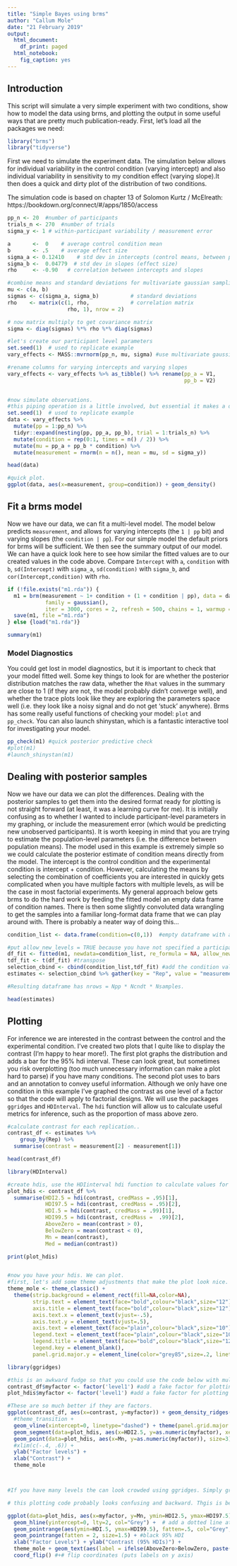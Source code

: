 ```yaml
---
title: "Simple Bayes using brms"
author: "Callum Mole"
date: "21 February 2019"
output:
  html_document:
    df_print: paged
  html_notebook:
    fig_caption: yes
---
```


## Introduction

This script will simulate a very simple experiment with two conditions, show how to model the data using brms, and plotting the output in some useful ways that are pretty much publication-ready. First, let's load all the packages we need:

```r
library("brms")
library("tidyverse")

```

First we need to simulate the experiment data. The simulation below allows for individual variability in the control condition (varying intercept) and also individual variability in sensitivity to my condition effect (varying slope).It then does a quick and dirty plot of the distribution of two conditions.

The simulation code is based on chapter 13 of Solomon Kurtz / McElreath: https://bookdown.org/connect/#/apps/1850/access


```r

pp_n <- 20  #number of participants
trials_n <- 270  #number of trials
sigma_y <- 1 # within-participant variability / measurement error

a       <-  0    # average control condition mean
b       <- .5    # average effect size
sigma_a <- 0.12410    # std dev in intercepts (control means, between participant variability)
sigma_b <-  0.04779  # std dev in slopes (effect size)
rho     <- -0.90   # correlation between intercepts and slopes

#combine means and standard deviations for multivariate gaussian sampling
mu <- c(a, b)
sigmas <- c(sigma_a, sigma_b)          # standard deviations
rho    <- matrix(c(1, rho,             # correlation matrix
                   rho, 1), nrow = 2)

# now matrix multiply to get covariance matrix
sigma <- diag(sigmas) %*% rho %*% diag(sigmas)

#let's create our participant level parameters
set.seed(1)  # used to replicate example
vary_effects <- MASS::mvrnorm(pp_n, mu, sigma) #use multivariate gaussian

#rename columns for varying intercepts and varying slopes
vary_effects <- vary_effects %>% as_tibble() %>% rename(pp_a = V1,
                                                        pp_b = V2)

  
#now simulate observations.
#this piping operation is a little involved, but essential it makes a dataframe of with trial_n entries of all  combinations of participant intercepts and slopes. Then adds a binary column to signify whether the condition is the experimental (1) or control (0). It then uses this column to switch 'on' or 'off' the experimental effect to generate a column of participant condition means. Then it uses the specified (and  constant) within-individual variability (or measurement error) to generate observations
set.seed(1)  # used to replicate example
data <- vary_effects %>% 
  mutate(pp = 1:pp_n) %>% 
  tidyr::expand(nesting(pp, pp_a, pp_b), trial = 1:trials_n) %>% 
  mutate(condition = rep(0:1, times = n() / 2)) %>% 
  mutate(mu = pp_a + pp_b * condition) %>% 
  mutate(measurement = rnorm(n = n(), mean = mu, sd = sigma_y))

head(data)

#quick plot.
ggplot(data, aes(x=measurement, group=condition)) + geom_density()

```

## Fit a brms model

Now we have our data, we can fit a multi-level model. The model below predicts `measurement`, and allows for varying intercepts (the `1 | pp` bit) and varying slopes (the `condition | pp`). For our simple model the default priors for brms will be sufficient. We then see the summary output of our model. We can have a quick look here to see how similar the fitted values are to our created values in the code above. Compare `Intercept` with `a`, `condition` with `b`, `sd(Intercept)` with `sigma_a`, `sd(condition)` with `sigma_b`, and `cor(Intercept,condition)` with `rho`.

```r

if (!file.exists("m1.rda")) {
  m1 = brm(measurement ~ 1+ condition + (1 + condition | pp), data = data,
            family = gaussian(),
            iter = 3000, cores = 2, refresh = 500, chains = 1, warmup = 1000)
  save(m1, file ="m1.rda")
} else {load("m1.rda")}

summary(m1)            

```

### Model Diagnostics

You could get lost in model diagnostics, but it is important to check that your model fitted well. Some key things to look for are whether the posterior distribution matches the raw data, whether the `Rhat` values in the summary are close to 1 (if they are not, the model probably didn't converge well), and whether the trace plots look like they are exploring the parameters space well (i.e. they look like a noisy signal and do not get 'stuck' anywhere). Brms has some really useful functions of checking your model: `plot` and `pp_check`. You can also launch shinystan, which is a fantastic interactive tool for investigating your model. 

```r

pp_check(m1) #quick posterior predictive check
#plot(m1)
#launch_shinystan(m1)
```

## Dealing with posterior samples

Now we have our data we can plot the differences. Dealing with the posterior samples to get them into the desired format ready for plotting  is not straight forward (at least, it was a learning curve for me). It is initially confusing as to whether I wanted to include participant-level parameters in my graphing, or include the measurement error (which would be predicting new unobserved participants). It is worth keeping in mind that you are trying to estimate the population-level parameters (i.e. the difference between population means). The model used in this example is extremely simple so we could calculate the posterior estimate of condition means directly from the model. The intercept is the control condition and the experimental condition is intercept + condition. However, calculating the means by selecting the combination of coefficients you are interested in quickly gets complicated when you have multiple factors with multiple levels, as will be the case in most factorial experiments. My general approach below gets brms to do the hard work by feeding the fitted model an empty data frame of condition names. There is then some slightly convoluted data wrangling to get the samples into a familiar long-format data frame that we can play around with. There is probably a neater way of doing this...

```r

condition_list <- data.frame(condition=c(0,1))  #empty dataframe with a codnition list of all factors and levels. One entry per combination

#put allow_new_levels = TRUE because you have not specified a participant number. So the model calculates the group level parameters.
df_fit <- fitted(m1, newdata=condition_list, re_formula = NA, allow_new_levels = TRUE, summary=FALSE) #estimate populations mean
tdf_fit <- t(df_fit) #transpose
selection_cbind <- cbind(condition_list,tdf_fit) #add the condition values
estimates <- selection_cbind %>% gather(key = "Rep", value = "measurement", -condition) #you now have the posterior estimates in a familiar long format for plotting with ggplot, which two condition estimates per 'replication'

#Resulting dataframe has nrows = Npp * Ncndt * Nsamples.

head(estimates)

```

## Plotting

For inference we are interested in the contrast between the control and the experimental condition. I've created two plots that I quite like to display the contrast (I'm happy to hear more!). The first plot graphs the distribution and adds a bar for the 95% hdi interval. These can look great, but sometimes you risk overplotting (too much unnecessary information can make a plot hard to parse) if you have many conditions. The second plot uses to bars and an annotation to convey useful information. Although we only have one condition in this example I've graphed the contrast as one level of a factor so that the code will apply to factorial designs. We will use the packages `ggridges` and `HDInterval`. The `hdi` function will allow us to calculate useful metrics for inference, such as the proportion of mass above zero. 

```r

#calculate contrast for each replication..
contrast_df <- estimates %>% 
    group_by(Rep) %>% 
  summarise(contrast = measurement[2] - measurement[1])

head(contrast_df)

library(HDInterval)

#create hdis, use the HDIinterval hdi function to calculate values for point ranges for drawing on segments.
plot_hdis <- contrast_df %>% 
  summarise(HDI2.5 = hdi(contrast, credMass = .95)[1],
            HDI97.5 = hdi(contrast, credMass = .95)[2],
            HDI.5 = hdi(contrast, credMass = .99)[1],
            HDI99.5 = hdi(contrast, credMass =  .99)[2],
            AboveZero = mean(contrast > 0),
            BelowZero = mean(contrast < 0),
            Mn = mean(contrast),
            Med = median(contrast))

print(plot_hdis)


#now you have your hdis. We can plot.
#first, let's add some theme adjustments that make the plot look nice.
theme_mole <- theme_classic() +
  theme(strip.background = element_rect(fill=NA,color=NA), 
        strip.text = element_text(face="bold",colour="black",size="12"), 
        axis.title = element_text(face="bold",colour="black",size="12"),
        axis.text.x = element_text(vjust=-.5),
        axis.text.y = element_text(vjust=.5),
        axis.text = element_text(face="plain",colour="black",size="10"),
        legend.text = element_text(face="plain",colour="black",size="10"),
        legend.title = element_text(face="bold",colour="black",size="12"),
        legend.key = element_blank(),
        panel.grid.major.y = element_line(color="grey85",size=.2, linetype = 2))

library(ggridges)

#this is an awkward fudge so that you could use the code below with multiple levels of factors, and you can see how the 'as.numeric
contrast_df$myfactor <- factor('level1') #add a fake factor for plotting
plot_hdis$myfactor <- factor('level1') #add a fake factor for plotting

#These are so much better if they are factors.
ggplot(contrast_df, aes(x=contrast, y=myfactor)) + geom_density_ridges(fill="gainsboro", scale=.96, rel_min_height=.005)  + 
  #theme_transition +
  geom_vline(xintercept=0, linetype="dashed") + theme(panel.grid.major.x = element_line(color="grey40",size=.2, linetype = 2)) +
  geom_segment(data=plot_hdis, aes(x=HDI2.5, y=as.numeric(myfactor), xend=HDI97.5, yend=as.numeric(myfactor)), size=1.5) + #if you have multiple levels, put the y and yend as as.numeric(myfactor)
  geom_point(data=plot_hdis, aes(x=Mn, y=as.numeric(myfactor)), size=3) + 
  #xlim(c(-.4, .6)) +
  ylab("Factor levels") +
  xlab("Contrast") +
  theme_mole



#If you have many levels the can look crowded using ggridges. Simply graphing the hdi segments is a clearer option.

# this plotting code probably looks confusing and backward. Thgis is because it uses coord_flip since I like displaying the distributions horizontally.

ggplot(data=plot_hdis, aes(x=myfactor, y=Mn, ymin=HDI2.5, ymax=HDI97.5)) +
  geom_hline(yintercept=0, lty=2, col="Grey") +  # add a dotted line at x=0 after flip
  geom_pointrange(aes(ymin=HDI.5, ymax=HDI99.5), fatten=.5, col="Grey", size=1.5) + #thinner grey 99% HDIs
  geom_pointrange(fatten = 2, size=1.5) + #black 95% HDI
  xlab("Factor Levels") + ylab("Contrast (95% HDIs)") +
  theme_mole + geom_text(aes(label = ifelse(AboveZero>BelowZero, paste(AboveZero*100, "%>0", sep=""),paste(BelowZero*100, "%<0", sep="") )), vjust=-2, hjust=.4, size=4) +  
  coord_flip() #+# flip coordinates (puts labels on y axis) 

```


